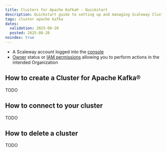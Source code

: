 ```yaml
---
title: Clusters for Apache Kafka® - Quickstart
description: Quickstart guide to setting up and managing Scaleway Clusters for Apache Kafka®.
tags: cluster apache kafka
dates:
  validation: 2025-08-20
  posted: 2025-08-20
noindex: true
---
```



<Requirements />

- A Scaleway account logged into the [console](https://console.scaleway.com)
- [Owner](/iam/concepts/#owner) status or [IAM permissions](/iam/concepts/#permission) allowing you to perform actions in the intended Organization

## How to create a Cluster for Apache Kafka®

TODO

## How to connect to your cluster

TODO

## How to delete a cluster

TODO